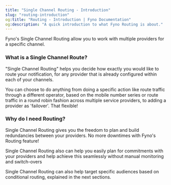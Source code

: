 ```yaml
---
title: "Single Channel Routing - Introduction"
slug: "routing-introduction"
og:title: "Routing - Introduction | Fyno Documentation"
og:description: "A quick introduction to what Fyno Routing is about."
---
```


Fyno's Single Channel Routing allow you to work with multiple providers for a specific channel.

### What is a Single Channel Route?

"Single Channel Routing" helps you decide how exactly you would like to route your notification, for any provider that is already configured within each of your channels.

You can choose to do anything from doing a specific action like route traffic through a different operator, based on the mobile number series or route traffic in a round robin fashion across multiple service providers, to adding a provider as 'failover'. That flexible!

### Why do I need Routing?

Single Channel Routing gives you the freedom to plan and build redundancies between your providers. No more downtimes with Fyno's Routing feature!

Single Channel Routing also can help you easily plan for commitments with your providers and help achieve this seamlessly without manual monitoring and switch-overs

Single Channel Routing can also help target specific audiences based on conditional routing, explained in the next sections.
